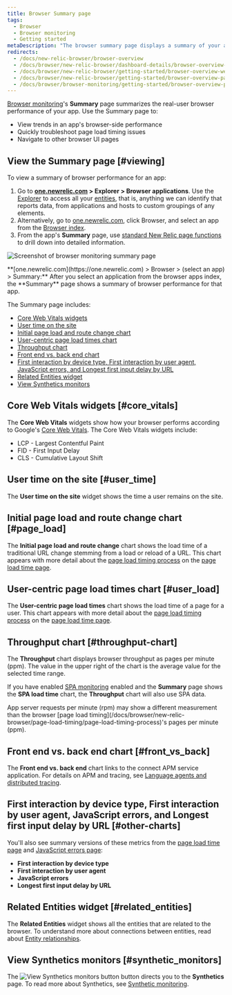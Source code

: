 ```yaml
---
title: Browser Summary page
tags:
  - Browser
  - Browser monitoring
  - Getting started
metaDescription: "The browser summary page displays a summary of your app's browser-side performance, including page load timing, and throughput charts."
redirects:
  - /docs/new-relic-browser/browser-overview
  - /docs/browser/new-relic-browser/dashboard-details/browser-overview-dashboard
  - /docs/browser/new-relic-browser/getting-started/browser-overview-website-performance-glance
  - /docs/browser/new-relic-browser/getting-started/browser-overview-page-website-performance-summary
  - /docs/browser/browser-monitoring/getting-started/browser-overview-page-website-performance-summary
---
```


[Browser monitoring](/docs/browser/new-relic-browser/getting-started/new-relic-browser)'s **Summary** page summarizes the real-user browser performance of your app. Use the Summary page to:

- View trends in an app's browser-side performance
- Quickly troubleshoot page load timing issues
- Navigate to other browser UI pages

## View the Summary page [#viewing]

To view a summary of browser performance for an app:

1. Go to **[one.newrelic.com](https://one.newrelic.com) > Explorer > Browser applications**. Use the [Explorer](/docs/new-relic-one/use-new-relic-one/core-concepts/new-relic-explorer-view-performance-across-apps-services-hosts/) to access all your [entities](/docs/new-relic-one/use-new-relic-one/core-concepts/what-entity-new-relic/), that is, anything we can identify that reports data, from applications and hosts to custom groupings of any elements.
2. Alternatively, go to [one.newrelic.com](https://one.newrelic.com), click Browser, and select an app from the [Browser index](/docs/browser/new-relic-browser/getting-started/browser-apps-index).
3. From the app's **Summary** page, use [standard New Relic page functions](/docs/data-analysis/user-interface-functions/view-your-data/standard-page-functions) to drill down into detailed information.

![Screenshot of browser monitoring summary page](src/images/browser_summary_page.png 'Screenshot of browser monitoring summary page')

<figcaption>
  **[one.newrelic.com](https://one.newrelic.com) > Browser > (select an app) >
  Summary:** After you select an application from the browser apps index, the
  **Summary** page shows a summary of browser performance for that app.
</figcaption>

The Summary page includes:

- [Core Web Vitals widgets](#core_vitals)
- [User time on the site](#user_time)
- [Initial page load and route change chart](#page_load)
- [User-centric page load times chart](#user_load)
- [Throughput chart](#throughput-chart)
- [Front end vs. back end chart](#front_vs_back)
- [First interaction by device type, First interaction by user agent, JavaScript errors, and Longest first input delay by URL](#other-charts)
- [Related Entities widget](#related_entities)
- [View Synthetics monitors](#synthetic_monitors)

## Core Web Vitals widgets [#core_vitals]

The **Core Web Vitals** widgets show how your browser performs according to Google's [Core Web Vitals](/docs/browser/new-relic-browser/page-load-timing-resources/pageviewtiming-async-or-dynamic-page-details). The Core Web Vitals widgets include:

- LCP - Largest Contentful Paint
- FID - First Input Delay
- CLS - Cumulative Layout Shift

## User time on the site [#user_time]

The **User time on the site** widget shows the time a user remains on the site.

## Initial page load and route change chart [#page_load]

The **Initial page load and route change** chart shows the load time of a traditional URL change stemming from a load or reload of a URL. This chart appears with more detail about the [page load timing process](/docs/browser/new-relic-browser/page-load-timing-resources/page-load-timing-process) on the [page load time page](/docs/browser/new-relic-browser/dashboard-details/page-views-dashboard).

## User-centric page load times chart [#user_load]

The **User-centric page load times** chart shows the load time of a page for a user. This chart appears with more detail about the [page load timing process](/docs/browser/new-relic-browser/page-load-timing-resources/page-load-timing-process) on the [page load time page](/docs/browser/new-relic-browser/dashboard-details/page-views-dashboard).

## Throughput chart [#throughput-chart]

The **Throughput** chart displays browser throughput as pages per minute (ppm). The value in the upper right of the chart is the average value for the selected time range.

If you have enabled [SPA monitoring](/docs/browser/single-page-app-monitoring/get-started/welcome-single-page-app-monitoring) enabled and the **Summary** page shows the **SPA load time** chart, the **Throughput** chart will also use SPA data.

<Callout variant="tip">
  App server requests per minute (rpm) may show a different measurement than the
  browser [page load
  timing](/docs/browser/new-relic-browser/page-load-timing/page-load-timing-process)'s
  pages per minute (ppm).
</Callout>

## Front end vs. back end chart [#front_vs_back]

The **Front end vs. back end** chart links to the connect APM service application. For details on APM and tracing, see [Language agents and distributed tracing](docs/distributed-tracing/enable-configure/language-agents-enable-distributed-tracing).

## First interaction by device type, First interaction by user agent, JavaScript errors, and Longest first input delay by URL [#other-charts]

You'll also see summary versions of these metrics from the [page load time page](/docs/browser/new-relic-browser/dashboard-details/page-views-dashboard) and [JavaScript errors page](/docs/browser/new-relic-browser/browser-pro-features/javascript-errors-page-examining-errors-over-time):

- **First interaction by device type**
- **First interaction by user agent**
- **JavaScript errors**
- **Longest first input delay by URL**

## Related Entities widget [#related_entities]

The **Related Entities** widget shows all the entities that are related to the browser. To understand more about connections between entities, read about [Entity relationships](docs/new-relic-one/use-new-relic-one/core-concepts/what-entity-new-relic/#related-entities).

## View Synthetics monitors [#synthetic_monitors]

The ![View Synthetics monitors button](src/images/view_synthetic_monitors.png 'view_synthetic_monitors') button directs you to the **Synthetics** page. To read more about Synthetics, see [Synthetic monitoring](docs/synthetics).
